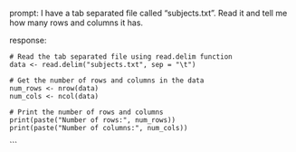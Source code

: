 prompt:
I have a tab separated file called "subjects.txt". Read it and tell me how many rows and columns it has. 

response:
```
# Read the tab separated file using read.delim function
data <- read.delim("subjects.txt", sep = "\t")

# Get the number of rows and columns in the data
num_rows <- nrow(data)
num_cols <- ncol(data)

# Print the number of rows and columns
print(paste("Number of rows:", num_rows))
print(paste("Number of columns:", num_cols))
```
```
